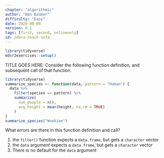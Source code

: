 ```yaml
---
chapter: "algorithmic"
author: "Ben Baumer"
difficulty: "Easy"
date: 2020-08-09 
version: 0.1
tags: [first, second, onlineonly]
id: zebra-teach-sofa
---
```


```r
library(tidyverse)
mdsr2exercises::setup()
```

TITLE GOES HERE: Consider the following function definition, and subsequent call of that function. 

```r
library(tidyverse)
summarize_species <- function(data, pattern = "Human") {
  data %>%
    filter(species == pattern) %>%
    summarize(
      num_people = n(),
      avg_height = mean(height, na.rm = TRUE)
    )
}
summarize_species("Wookiee")
```

What errors are there in this function definition and call?

<!--answer-start-->
1. the `filter()` function expects a `data.frame`, but gets a `character` vector
1. the `data` argument expects a `data.frame`, but gets a `character` vector
1. There is no default for the `data` argument
<!--answer-end-->


